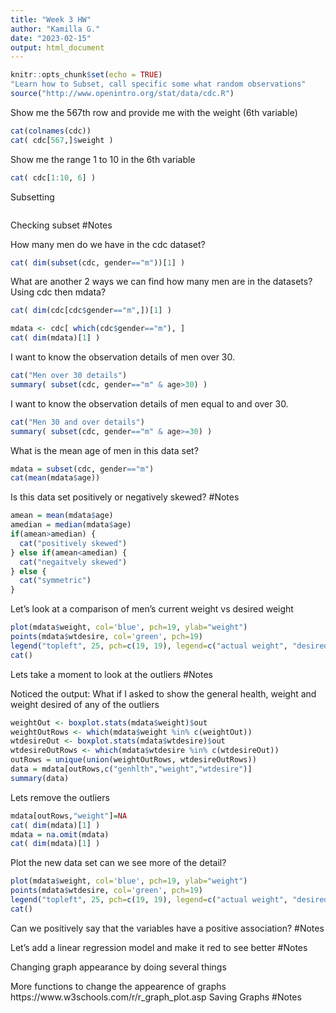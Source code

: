 ```yaml
---
title: "Week 3 HW"
author: "Kamilla G."
date: "2023-02-15"
output: html_document
---
```


```r
knitr::opts_chunk$set(echo = TRUE)
"Learn how to Subset, call specific some what random observations"
source("http://www.openintro.org/stat/data/cdc.R")
```

Show me the 567th row and provide me with the weight 
(6th variable)
```r
cat(colnames(cdc))
cat( cdc[567,]$weight )
```

Show me the range 1 to 10 in the 6th variable
```r
cat( cdc[1:10, 6] )
```

Subsetting
```r

```

Checking subset
#Notes 

How many men do we have in the cdc dataset?
```r
cat( dim(subset(cdc, gender=="m"))[1] )
```

What are another 2 ways we can find how many men are in the datasets? 
Using cdc then mdata?
```r
cat( dim(cdc[cdc$gender=="m",])[1] )

mdata <- cdc[ which(cdc$gender=="m"), ]
cat( dim(mdata)[1] )
```

I want to know the observation details of men over 30.
```r
cat("Men over 30 details")
summary( subset(cdc, gender=="m" & age>30) )
```

I want to know the observation details of men equal to and over 30.
```r
cat("Men 30 and over details")
summary( subset(cdc, gender=="m" & age>=30) )
```

What is the mean age of men in this data set?
```r
mdata = subset(cdc, gender=="m")
cat(mean(mdata$age))
```

Is this data set positively or negatively skewed?
#Notes

```r
amean = mean(mdata$age)
amedian = median(mdata$age)
if(amean>amedian) {
  cat("positively skewed")
} else if(amean<amedian) {
  cat("negaitvely skewed")
} else {
  cat("symmetric")
}
```

Let's look at a comparison of men's current weight vs desired weight
```r
plot(mdata$weight, col='blue', pch=19, ylab="weight")
points(mdata$wtdesire, col='green', pch=19)
legend("topleft", 25, pch=c(19, 19), legend=c("actual weight", "desired weight"), col=c("blue", 'green'))
cat()
```
Lets take a moment to look at the outliers
#Notes


Noticed the output: What if I asked to show the general health, weight and weight desired of any of the outliers
```r
weightOut <- boxplot.stats(mdata$weight)$out
weightOutRows <- which(mdata$weight %in% c(weightOut))
wtdesireOut <- boxplot.stats(mdata$wtdesire)$out
wtdesireOutRows <- which(mdata$wtdesire %in% c(wtdesireOut))
outRows = unique(union(weightOutRows, wtdesireOutRows))
data = mdata[outRows,c("genhlth","weight","wtdesire")]
summary(data)
```
Lets remove the outliers
```r
mdata[outRows,"weight"]=NA
cat( dim(mdata)[1] )
mdata = na.omit(mdata)
cat( dim(mdata)[1] )
```
Plot the new data set can we see more of the detail?
```r
plot(mdata$weight, col='blue', pch=19, ylab="weight")
points(mdata$wtdesire, col='green', pch=19)
legend("topleft", 25, pch=c(19, 19), legend=c("actual weight", "desired weight"), col=c("blue", 'green'))
cat()
```
Can we positively say that the variables have a positive association?
#Notes


Let's add a linear regression model and make it red to see better
#Notes

Changing graph appearance by doing several things

More functions to change the appearence of graphs
https://www.w3schools.com/r/r_graph_plot.asp 
Saving Graphs 
#Notes



